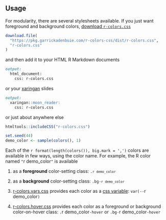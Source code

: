 ## Usage

For modularity, there are several stylesheets available.
If you just want foreground and background colors,
[download `r-colors.css`](dist/r-colors.css)

```r
download.file(
  "https://pkg.garrickadenbuie.com/r-colors-css/dist/r-colors.css",
  "r-colors.css"
)
```

and then add it to your HTML R Markdown documents

````markdown
output: 
  html_document:
    css: r-colors.css
````

or your [xaringan](https://slides.yihui.org/xaringan) slides

````markdown
output: 
  xaringan::moon_reader:
    css: r-colors.css
````

or just about anywhere else

```r
htmltools::includeCSS("r-colors.css")
```

```r
set.seed(44)
demo_color <- sample(colors(), 1)
```


Each of the 
`r format(length(colors()), big.mark = ',')` colors 
are available in few ways,
using the color name.
For example, 
the R color named
`"`r demo_color`"`
is available

1. as a **foreground** color-setting class: <code>.`r demo_color`</code>

1. as a **background** color-setting class: <code>.bg-`r demo_color`</code>

1. [r-colors.vars.css](dist/r-colors.vars.css) provides each color
   as a [css variable](https://developer.mozilla.org/en-US/docs/Web/CSS/--*): `var(--`r demo_color`)`
   
1. [r-colors.hover.css](dist/r-colors.hover.css) provides each color
   as a foreground or background color-on-hover class:
   `.`r demo_color`-hover` or `.bg-`r demo_color`-hover`
